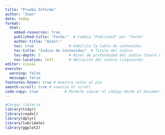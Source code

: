 ```yaml
---
title: "Prueba Informe"
author: "Juan"
date: today
format: 
  html:
    embed-resources: true
    published-title: "Fecha:"  # Cambia "Published" por "Fecha"
    author-title: "Autor:"
    toc: true                # Habilita la tabla de contenidos
    toc-title: "Índice de Contenidos"  # Título del índice
    toc-depth: 3             # Nivel de profundidad del índice (hasta h3)
    toc-location: left       # Ubicación del índice (izquierda)
editor: visual
execute:
  warning: false
  message: false
footnotes-hover: true # muestra notas al pie
smooth-scroll: true # suaviza el scroll
code-copy: true            # Permite copiar el código desde el documento
---
```


```r
#Cargar libreria
library(tidyr)
library(readxl)
library(dplyr)
library(lubridate)
library(ggplot2)

```
